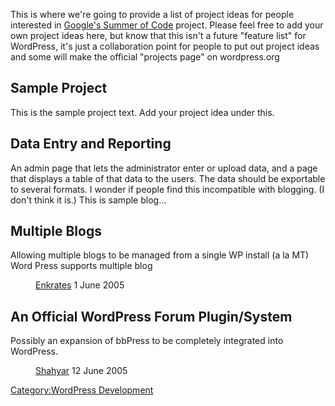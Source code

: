 [[Category:WordPress Development]]

This is where we're going to provide a list of project ideas for people interested in [http://code.google.com/summerofcode.html Google's Summer of Code] project. Please feel free to add your own project ideas here, but know that this isn't a future "feature list" for WordPress, it's just a collaboration point for people to put out project ideas and some will make the official "projects page" on wordpress.org

== Sample Project ==
This is the sample project text. Add your project idea under this.


== Data Entry and Reporting ==

An admin page that lets the administrator enter or upload data, and a page that displays a table of that data to the users.  The data should be exportable to several formats.  I wonder if people find this incompatible with blogging. (I don't think it is.)
This is sample blog...

== Multiple Blogs ==
Allowing multiple blogs to be managed from a single WP install (a la MT) Word Press supports multiple blog
:[[User:Enkrates|Enkrates]] 1 June 2005

== An Official WordPress Forum Plugin/System ==
Possibly an expansion of bbPress to be completely integrated into WordPress.
:[[User:Shahyar|Shahyar]] 12 June 2005